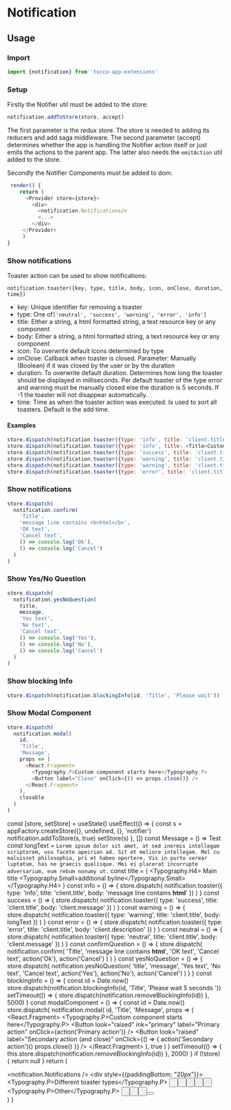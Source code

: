 

<Meta title="App-Extensions/Notification" />

# Notification

## Usage

### Import

```javascript
import {notification} from 'tocco-app-extensions'
```

### Setup

Firstly the Notifier util must be added to the store:

```javascript
notification.addToStore(store, accept)
```

The first parameter is the redux store. The store is needed to adding its reducers and add saga middleware. The second parameter (accept) determines whether the app is handling the Notifier action itself or just emits the actions to the parent app. The latter also needs the `emitAction` util added to the store.

Secondly the Notifier Components must be added to dom:

```javascript
 render() {
    return (
      <Provider store={store}>
        <div>
          <notification.Notifications/>
          <...>
        </div>
     </Provider>
     )
}
```

### Show notifications

Toaster action can be used to show notifications:

`notification.toaster({key, type, title, body, icon, onClose, duration, time})`

* key: Unique identifier for removing a toaster
* type: One of`['neutral', 'success', 'warning', 'error', 'info']`
* title: Either a string, a html formatted string, a text resource key or any component
* body: Either a string, a html formatted string, a text resource key or any component
* icon: To overwrite default icons determined by type
* onClose: Callback when toaster is closed. Parameter: Manually (Boolean) if it was closed by the user or by the duration
* duration: To overwrite default duration. Determines how long the toaster should be displayed in milliseconds. Per default toaster of the type error and warning must be manually closed else the duration is 5 seconds. If -1 the toaster will not disappear automatically.
* time: Time as when the toaster action was executed. Is used to sort all toasters. Default is the add time.

#### Examples

```javascript
store.dispatch(notification.toaster({type: 'info', title: 'client.title', body: 'client.message', icon: ['far', 'thumbs-up']}))
store.dispatch(notification.toaster({type: 'info', title: <Title>Custom</Title>, body: 'message line contains <b>html</b>'}))
store.dispatch(notification.toaster({type: 'success', title: 'client.title', body: 'client.message'}))
store.dispatch(notification.toaster({type: 'warning', title: 'client.title', body: longText}))
store.dispatch(notification.toaster({type: 'warning', title: 'client.title', duration: 5000}))
store.dispatch(notification.toaster({type: 'error', title: 'client.title'}))
```

### Show notifications

```javascript
store.dispatch(
  notification.confirm(
    'Title',
    'message line contains <b>html</b>',
    'OK text',
    'Cancel text',
    () => console.log('Ok'),
    () => console.log('Cancel')
  )
)
```

### Show Yes/No Question

```javascript
store.dispatch(
  notification.yesNoQuestion(
    title,
    message,
    'Yes text',
    'No text',
    'Cancel text',
    () => console.log('Yes'),
    () => console.log('No'),
    () => console.log('Cancel')
  )
)
```

### Show blocking Info

```javascript
store.dispatch(notification.blockingInfo(id, 'Title', 'Please wait'))
```

### Show Modal Component

```javascript
store.dispatch(
  notification.modal(
    id,
    'Title',
    'Message',
    props => (
      <React.Fragment>
        <Typography.P>Custom component starts here</Typography.P>
        <Button label="Close" onClick={() => props.close()} />
      </React.Fragment>
    ),
    closable
  )
)
```

  const [store, setStore] = useState()
  useEffect(() => {
    const s = appFactory.createStore({}, undefined, {}, 'notifier')
    notification.addToStore(s, true)
    setStore(s)
  }, [])
  const Message = () => <Fragment>Test</Fragment>
  const longText = `Lorem ipsum dolor sit amet, at sed inermis intellegam scriptorem, usu facete apeirian ad. Sit et meliore intellegam. Mel cu maluisset philosophia, pri et habeo oportere. Vis in purto verear luptatum, has ne graecis qualisque. Mei ei placerat incorrupte adversarium, eum rebum nonumy ut.`
  const title = (
    <Typography.H4>
      Main title <Typography.Small>additional byline</Typography.Small>
    </Typography.H4>
  )
  const info = () => {
    store.dispatch(
      notification.toaster({
        type: 'info',
        title: 'client.title',
        body: 'message line contains <b>html</b>'
      })
    )
  }
  const success = () => {
    store.dispatch(
      notification.toaster({
        type: 'success',
        title: 'client.title',
        body: 'client.message'
      })
    )
  }
  const warning = () => {
    store.dispatch(
      notification.toaster({
        type: 'warning',
        title: 'client.title',
        body: longText
      })
    )
  }
  const error = () => {
    store.dispatch(
      notification.toaster({
        type: 'error',
        title: 'client.title',
        body: 'client.description'
      })
    )
  }
    const neutral = () => {
      store.dispatch(
        notification.toaster({
          type: 'neutral',
          title: 'client.title',
          body: 'client.message'
        })
      )
    }
  const confirmQuestion = () => {
    store.dispatch(
      notification.confirm(
        'Title',
        'message line contains <b>html</b>',
        'OK text',
        'Cancel text',
        action('Ok'),
        action('Cancel')
      )
    )
  }
  const yesNoQuestion = () => {
    store.dispatch(
      notification.yesNoQuestion(
        'title',
        'message',
        'Yes text',
        'No text',
        'Cancel text',
        action('Yes'),
        action('No'),
        action('Cancel')
      )
    )
  }
  const blockingInfo = () => {
    const id = Date.now()
    store.dispatch(notification.blockingInfo(id, 'Title', 'Please wait 5 seconds '))
    setTimeout(() => {
      store.dispatch(notification.removeBlockingInfo(id))
    }, 5000)
  }
  const modalComponent = () => {
    const id = Date.now()
    store.dispatch(
      notification.modal(
        id,
        'Title',
        'Message',
        props => (
          <React.Fragment>
            <Typography.P>Custom component starts here</Typography.P>
            <Button look="raised" ink="primary" label="Primary action" onClick={action('Primary action')} />
            <Button
              look="raised"
              label="Secondary action (and close)"
              onClick={() => {
                action('Secondary action')()
                props.close()
              }}
            />
          </React.Fragment>
        ),
        true
      )
    )
    setTimeout(() => {
      this.store.dispatch(notification.removeBlockingInfo(id))
    }, 2000)
  }
  if (!store) {
    return null
  }
  return (
    <Provider store={store}>
      <div>
        <notification.Notifications />
        <div style={{paddingBottom: "20px"}}>
          <Typography.P>Different toaster types</Typography.P>
          <Button label="Info" look="raised" onClick={info} />
          &nbsp;
          <Button label="Success" look="raised" onClick={success} />
          &nbsp;
          <Button label="Warning" look="raised" onClick={warning} />
          &nbsp;
          <Button label="Error" look="raised" onClick={error} />
          &nbsp;
          <Button label="Neutral" look="raised" onClick={neutral} />
          &nbsp;
        </div>
        <div>
          <Typography.P>Other</Typography.P>
          <Button label="Confirm" look="raised" onClick={confirmQuestion} />
          &nbsp;
          <Button label="Yes-No Question" look="raised" onClick={yesNoQuestion} />
          &nbsp;
          <Button label="Blocking Info" look="raised" onClick={blockingInfo} />
          &nbsp;
          <Button label="Modal Component" look="raised" onClick={modalComponent} />
        </div>
      </div>
    </Provider>
  )
}

<Canvas>
  <Story name="Basic">
    <NotificationStory />
  </Story>
</Canvas>
